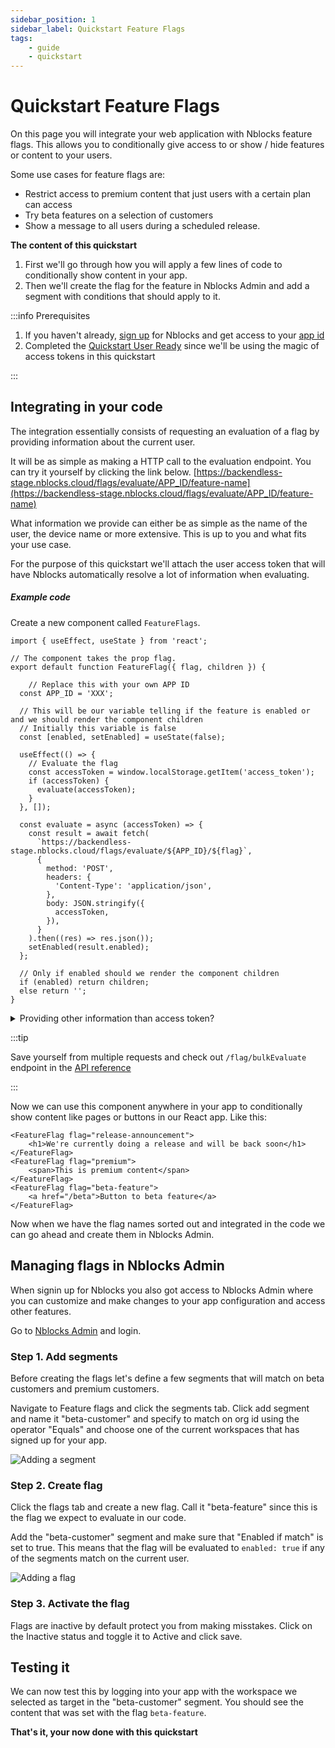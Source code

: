 ```yaml
---
sidebar_position: 1
sidebar_label: Quickstart Feature Flags
tags:
    - guide
    - quickstart
---
```



# Quickstart Feature Flags
On this page you will integrate your web application with Nblocks feature flags. This allows you to conditionally give access to or show / hide features or content to your users.
 
Some use cases for feature flags are: 
* Restrict access to premium content that just users with a certain plan can access
* Try beta features on a selection of customers
* Show a message to all users during a scheduled release.

**The content of this quickstart**
1. First we'll go through how you will apply a few lines of code to conditionally show content in your app.
1. Then we'll create the flag for the feature in Nblocks Admin and add a segment with conditions that should apply to it.

:::info Prerequisites

1. If you haven't already, [sign up](/docs/getting-started/signup) for Nblocks and get access to your [app id](/docs/getting-started/id-and-keys)
1. Completed the [Quickstart User Ready](/docs/authentication-and-access/quickstart-user-ready) since we'll be using the magic of access tokens in this quickstart

:::

## Integrating in your code

The integration essentially consists of requesting an evaluation of a flag by providing information about the current user.

It will be as simple as making a HTTP call to the evaluation endpoint. You can try it yourself by clicking the link below. 
[https://backendless-stage.nblocks.cloud/flags/evaluate/APP_ID/feature-name](https://backendless-stage.nblocks.cloud/flags/evaluate/APP_ID/feature-name)

What information we provide can either be as simple as the name of the user, the device name or more extensive. This is up to you and what fits your use case.

For the purpose of this quickstart we'll attach the user access token that will have Nblocks automatically resolve a lot of information when evaluating.

##### Example code
<Tabs>
<TabItem value="reactjs" label="ReactJS" default>

Create a new component called `FeatureFlags`.

```tsx
import { useEffect, useState } from 'react';

// The component takes the prop flag.
export default function FeatureFlag({ flag, children }) {

    // Replace this with your own APP ID
  const APP_ID = 'XXX';

  // This will be our variable telling if the feature is enabled or and we should render the component children
  // Initially this variable is false
  const [enabled, setEnabled] = useState(false);

  useEffect(() => {
    // Evaluate the flag
    const accessToken = window.localStorage.getItem('access_token');
    if (accessToken) {
      evaluate(accessToken);
    }
  }, []);

  const evaluate = async (accessToken) => {
    const result = await fetch(
      `https://backendless-stage.nblocks.cloud/flags/evaluate/${APP_ID}/${flag}`,
      {
        method: 'POST',
        headers: {
          'Content-Type': 'application/json',
        },
        body: JSON.stringify({
          accessToken,
        }),
      }
    ).then((res) => res.json());
    setEnabled(result.enabled);
  };

  // Only if enabled should we render the component children
  if (enabled) return children;
  else return '';
}
```

<details><summary>Providing other information than access token?</summary>

You can send whatever context information you want to the evaluation api. 
But we've simplified it using a base structure so you can build the segment targets in Nblocks Admin more easily.

The context object contains three areas, `user`, `org` and `device`. 

* Each one of them contains the property `key`. You can assign any value to this property.
* You can also assign any values you want to the other properties.
* When building the segment targets you can define is the value should be equal (`==`), contain, beginWith or endWith the value.

Structure of the body that can be sent to `/flags/evaluate`
```json
{
    context: {
        user: {
            key: "useThisAsYouWant",
            id: "63d2ab029e23db0afb07a5a7",
            role: "ADMIN",
            name: "John Doe";
        }

        org: {
            key: "useThisAsYouWant",
            id: "63d2ab029e23db0afb07a5a7",
            plan: "PREMIUM",
            name: "My Workspace"
        }

        device: {
            key: "iphone"
        }
    },
    accessToken: "XXXXXX"
}
```

:::tip

Providing the access token will automatically resolve all values for `user` and `org` so you don't have to.

:::

</details>

:::tip

Save yourself from multiple requests and check out `/flag/bulkEvaluate` endpoint in the [API reference](#)

:::

Now we can use this component anywhere in your app to conditionally show content like pages or buttons in our React app.
Like this:

```tsx
<FeatureFlag flag="release-announcement">
    <h1>We're currently doing a release and will be back soon</h1>
</FeatureFlag>
<FeatureFlag flag="premium">
    <span>This is premium content</span>
</FeatureFlag>
<FeatureFlag flag="beta-feature">
    <a href="/beta">Button to beta feature</a>
</FeatureFlag>
```

</TabItem>

</Tabs>

Now when we have the flag names sorted out and integrated in the code we can go ahead and create them in Nblocks Admin.

## Managing flags in Nblocks Admin
When signin up for Nblocks you also got access to Nblocks Admin where you can customize and make changes to your app configuration and access other features.

Go to [Nblocks Admin](https://admin-stage.nblocks.cloud) and login.

### Step 1. Add segments
Before creating the flags let's define a few segments that will match on beta customers and premium customers.

Navigate to Feature flags and click the segments tab. 
Click add segment and name it "beta-customer" and specify to match on org id using the operator "Equals" and choose one of the current workspaces that has signed up for your app.  

![Adding a segment](../assets/feature-flags/add-segment-org-id.png)

### Step 2. Create flag
Click the flags tab and create a new flag. Call it "beta-feature" since this is the flag we expect to evaluate in our code.

Add the "beta-customer" segment and make sure that "Enabled if match" is set to true. 
This means that the flag will be evaluated to `enabled: true` if any of the segments match on the current user.

![Adding a flag](../assets/feature-flags/add-flag.png)

### Step 3. Activate the flag
Flags are inactive by default protect you from making misstakes. Click on the Inactive status and toggle it to Active and click save.

## Testing it
We can now test this by logging into your app with the workspace we selected as target in the "beta-customer" segment.
You should see the content that was set with the flag `beta-feature`. 


**That's it, your now done with this quickstart**